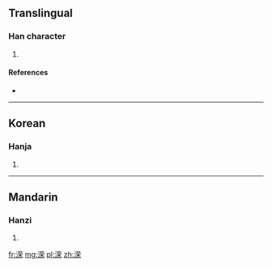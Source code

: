 {{also|濚}}
==Translingual==

===Han character===
{{Han char|rn=85|rad=水|as=09|sn=12|four=|canj=水廿月木 (ETBD)}}

# {{defn|Han|sort=水09}}

====References====
* {{Han ref|kx=0639.111|hdz=31669.021|uh=6E81|ud=28289}}

----

==Korean==

===Hanja===
{{ko-hanja|hangeul=영|eumhun=|rv=yeong|mr=yŏng|y=yeng}}

# {{defn|Korean|sort=水09}}

----

==Mandarin==

===Hanzi===
{{cmn-hanzi|pin=[[yíng]] ([[ying2]])|wg=ying<sup>2</sup>}}

# {{defn|Mandarin|sort=水09}}

[[fr:溁]]
[[mg:溁]]
[[pl:溁]]
[[zh:溁]]